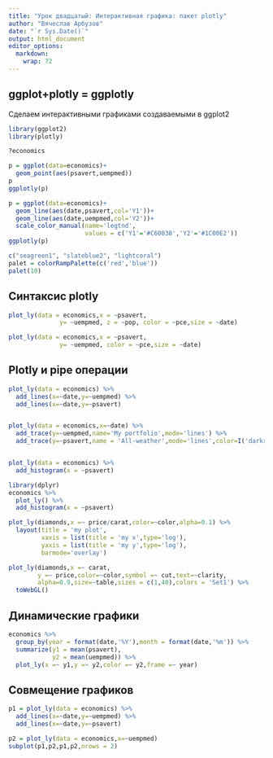 ```yaml
---
title: "Урок двадцатый: Интерактивная графика: пакет plotly"
author: "Вячеслав Арбузов"
date: "`r Sys.Date()`"
output: html_document
editor_options: 
  markdown: 
    wrap: 72
---
```


## ggplot+plotly = ggplotly
Сделаем интерактивными графиками создаваемыми в ggplot2

```r

library(ggplot2)
library(plotly)

?economics

p = ggplot(data=economics)+
  geom_point(aes(psavert,uempmed))
p
ggplotly(p)

p = ggplot(data=economics)+
  geom_line(aes(date,psavert,col='Y1'))+
  geom_line(aes(date,uempmed,col='Y2'))+
  scale_color_manual(name='legtnd',
                     values = c('Y1'='#C60038','Y2'='#1C00E2'))
ggplotly(p)

c("seagreen1", "slateblue2", "lightcoral")
palet = colorRampPalette(c('red','blue'))
palet(10)

```


## Синтаксис plotly

```r

plot_ly(data = economics,x = ~psavert,
              y= ~uempmed, z = ~pop, color = ~pce,size = ~date)

plot_ly(data = economics,x = ~psavert,
              y= ~uempmed, color = ~pce,size = ~date)


```
## Plotly и pipe операции

```r
plot_ly(data = economics) %>%
  add_lines(x=~date,y=~uempmed) %>%
  add_lines(x=~date,y=~psavert)


plot_ly(data = economics,x=~date) %>%
  add_trace(y=~uempmed,name='My portfolio',mode='lines') %>%
  add_trace(y=~psavert,name = 'All-weather',mode='lines',color=I('darkred'))


plot_ly(data = economics) %>%
  add_histogram(x = ~psavert)

library(dplyr)
economics %>%
  plot_ly() %>%
  add_histogram(x = ~psavert)

plot_ly(diamonds,x =~ price/carat,color=~color,alpha=0.1) %>%
  layout(title = 'my plot',
         xaxis = list(title = 'my x',type='log'),
         yaxis = list(title = 'my y',type='log'),
         barmode='overlay')

plot_ly(diamonds,x =~ carat,
        y =~ price,color=~color,symbol =~ cut,text=~clarity,
        alpha=0.9,size=~table,sizes = c(1,40),colors = 'Set1') %>%
  toWebGL()

```


## Динамические графики

```r
economics %>%
  group_by(year = format(date,'%Y'),month = format(date,'%m')) %>%
  summarize(y1 = mean(psavert),
            y2 = mean(uempmed)) %>%
  plot_ly(x =~ y1,y =~ y2,color =~ y2,frame =~ year)
```


## Совмещение графиков

```r
p1 = plot_ly(data = economics) %>%
  add_lines(x=~date,y=~uempmed) %>%
  add_lines(x=~date,y=~psavert)

p2 = plot_ly(data = economics,x=~uempmed) 
subplot(p1,p2,p1,p2,nrows = 2)
```

